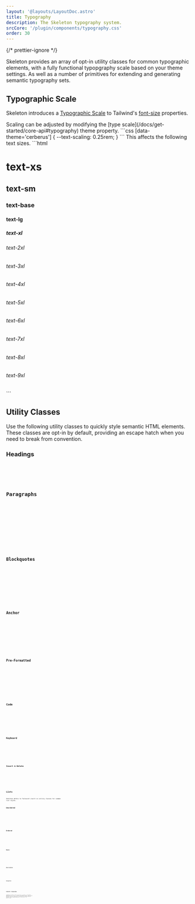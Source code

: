 ```yaml
---
layout: '@layouts/LayoutDoc.astro'
title: Typography
description: The Skeleton typography system.
srcCore: '/plugin/components/typography.css'
order: 30
---
```







{/* prettier-ignore */}
<p class="text-xl">Skeleton provides an array of opt-in utility classes for common typographic elements, with a fully functional typopgraphy scale based on your theme settings. As well as a number of primitives for extending and generating semantic typography sets.</p>

## Typographic Scale

Skeleton introduces a [Typographic Scale](https://designcode.io/typographic-scales) to Tailwind's [font-size](https://tailwindcss.com/docs/font-size) properties.

<Preview client:load>
	<Fragment slot="preview">
		<TypeScale client:load />
	</Fragment>
	<Fragment slot="code">
		<div class="space-y-4">
			Scaling can be adjusted by modifying the [type scale](/docs/get-started/core-api#typography) theme property.
			```css
			[data-theme='cerberus'] {
				--text-scaling: 0.25rem;
			}
			```
			This affects the following text sizes.
			```html
			<h1 class="text-xs">text-xs</h1>
			<h2 class="text-sm">text-sm</h2>
			<h3 class="textba-base">text-base</h3>
			<h4 class="text-lg">text-lg</h4>
			<h5 class="text-xl">text-xl</h5>
			<h6 class="text2-2xl">text-2xl</h6>
			<h6 class="text3-3xl">text-3xl</h6>
			<h6 class="text4-4xl">text-4xl</h6>
			<h6 class="text5-5xl">text-5xl</h6>
			<h6 class="text6-6xl">text-6xl</h6>
			<h6 class="text7-7xl">text-7xl</h6>
			<h6 class="text8-8xl">text-8xl</h6>
			<h6 class="text9-9xl">text-9xl</h6>
			```
		</div>
	</Fragment>
</Preview>

## Utility Classes

Use the following utility classes to quickly style semantic HTML elements. These classes are opt-in by default, providing an escape hatch when you need to break from convention.

### Headings

<Preview client:load>
	<Fragment slot="preview">
		<Headings />
	</Fragment>
	<Fragment slot="code">
		<Code code={HeadingsRaw} lang="astro" />
	</Fragment>
</Preview>

### Paragraphs

<Preview client:load>
	<Fragment slot="preview">
		<Paragraphs />
	</Fragment>
	<Fragment slot="code">
		<Code code={ParagraphsRaw} lang="astro" />
	</Fragment>
</Preview>

### Blockquotes

<Preview client:load>
	<Fragment slot="preview">
		<Blockquotes />
	</Fragment>
	<Fragment slot="code">
		<Code code={BlockquotesRaw} lang="astro" />
	</Fragment>
</Preview>

### Anchor

<Preview client:load>
	<Fragment slot="preview">
		<Anchors />
	</Fragment>
	<Fragment slot="code">
		<Code code={AnchorsRaw} lang="astro" />
	</Fragment>
</Preview>

### Pre-Formatted

<Preview client:load>
	<Fragment slot="preview">
		<Pre />
	</Fragment>
	<Fragment slot="code">
		<Code code={PreRaw} lang="astro" />
	</Fragment>
</Preview>

### Code

<Preview client:load>
	<Fragment slot="preview">
		<CodeTag />
	</Fragment>
	<Fragment slot="code">
		<Code code={CodeTagRaw} lang="astro" />
	</Fragment>
</Preview>

### Keyboard

<Preview client:load>
	<Fragment slot="preview">
		<Keyboard />
	</Fragment>
	<Fragment slot="code">
		<Code code={KeyboardRaw} lang="astro" />
	</Fragment>
</Preview>

### Insert & Delete

<Preview client:load>
	<Fragment slot="preview">
		<InsDel />
	</Fragment>
	<Fragment slot="code">
		<Code code={InsDelRaw} lang="astro" />
	</Fragment>
</Preview>

## Lists

Skeleton defers to Tailwind's built-in utility classes for common list styles.

### Unordered

<Preview client:load>
	<Fragment slot="preview">
		<ListUnordered />
	</Fragment>
	<Fragment slot="code">
		<Code code={ListUnorderedRaw} lang="astro" />
	</Fragment>
</Preview>

### Ordered

<Preview client:load>
	<Fragment slot="preview">
		<ListOrdered />
	</Fragment>
	<Fragment slot="code">
		<Code code={ListOrderedRaw} lang="astro" />
	</Fragment>
</Preview>

### Basic

<Preview client:load>
	<Fragment slot="preview">
		<ListBasic />
	</Fragment>
	<Fragment slot="code">
		<Code code={ListBasicRaw} lang="astro" />
	</Fragment>
</Preview>

### Description

<Preview client:load>
	<Fragment slot="preview">
		<ListDesc />
	</Fragment>
	<Fragment slot="code">
		<Code code={ListDescRaw} lang="astro" />
	</Fragment>
</Preview>

### Navigation

<Preview client:load>
	<Fragment slot="preview">
		<ListNav />
	</Fragment>
	<Fragment slot="code">
		<Code code={ListNavRaw} lang="astro" />
	</Fragment>
</Preview>

## Semantic Typography

Typography can differ wildly from project to project, so we advise abstracting your own set of semantic typographic classes. These can be generated using any combination of Skeleton and Tailwind primities. Consider using a standaridzed prefix, such as `type-*` for each of these.

<Preview client:load>
	<Fragment slot="preview">
		<Semantic client:load />
	</Fragment>
	<Fragment slot="code">
		<Code code={SemanticRaw} lang="svelte" />
	</Fragment>
</Preview>
